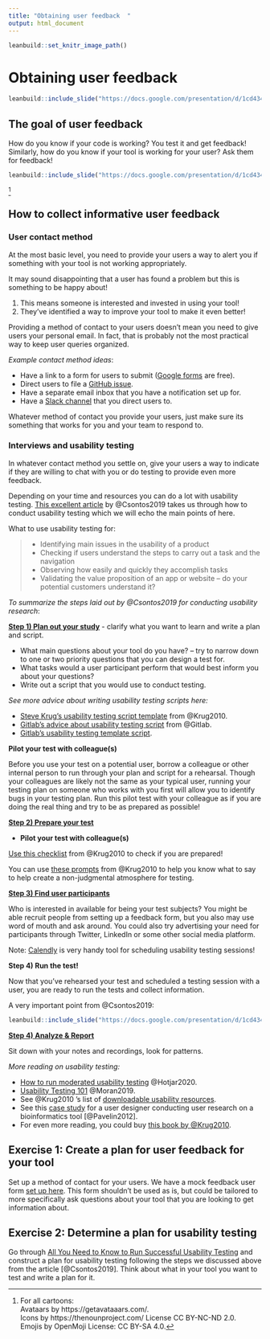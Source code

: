 ```yaml
---
title: "Obtaining user feedback  "
output: html_document
---
```


```r
leanbuild::set_knitr_image_path()
```

# Obtaining user feedback

```r
leanbuild::include_slide("https://docs.google.com/presentation/d/1cd434bkLer_CJ04GzpsZwzeEA9gjc5Ho6QimiHPbyEg/edit#slide=id.gd422c5de97_0_60")
```

## The goal of user feedback

How do you know if your code is working? You test it and get feedback!
Similarly, how do you know if your tool is working for your user? Ask them for feedback!

```r
leanbuild::include_slide("https://docs.google.com/presentation/d/1cd434bkLer_CJ04GzpsZwzeEA9gjc5Ho6QimiHPbyEg/edit#slide=id.gcdcbd8d802_0_173")
```
^[For all cartoons:     
Avataars by https://getavataaars.com/.   
Icons by https://thenounproject.com/ License CC BY-NC-ND 2.0.     
Emojis by OpenMoji License: CC BY-SA 4.0.]

## How to collect informative user feedback

### User contact method

At the most basic level, you need to provide your users a way to alert you if something with your tool is not working appropriately.

It may sound disappointing that a user has found a problem but this is something to be happy about!  

1) This means someone is interested and invested in using your tool!   
2) They've identified a way to improve your tool to make it even better!  

Providing a method of contact to your users doesn't mean you need to give users your personal email. In fact, that is probably not the most practical way to keep user queries organized.

_Example contact method ideas_:

- Have a link to a form for users to submit ([Google forms](https://www.google.com/forms/about/) are free).   
- Direct users to file a [GitHub issue](https://docs.github.com/en/github/managing-your-work-on-github/about-issues).    
- Have a separate email inbox that you have a notification set up for.  
- Have a [Slack channel](https://slack.com/) that you direct users to.  

Whatever method of contact you provide your users, just make sure its something that works for you and your team to respond to.

### Interviews and usability testing

In whatever contact method you settle on, give your users a way to indicate if they are willing to chat with you or do testing to provide even more feedback.

Depending on your time and resources you can do a lot with usability testing. [This excellent article](https://uxstudioteam.com/ux-blog/usability-testing/) by @Csontos2019 takes us through how to conduct usability testing which we will echo the main points of here.

What to use usability testing for:

> - Identifying main issues in the usability of a product
> - Checking if users understand the steps to carry out a task and the navigation
> - Observing how easily and quickly they accomplish tasks
> - Validating the value proposition of an app or website – do your potential customers understand it?

_To summarize the steps laid out by @Csontos2019 for conducting usability research_:

**[Step 1) Plan out your study](https://uxstudioteam.com/ux-blog/usability-testing/#Step_1_Plan_your_study)** - clarify what you want to learn and write a plan and script.

- What main questions about your tool do you have? -- try to narrow down to one or two priority questions that you can design a test for.  
- What tasks would a user participant perform that would best inform you about your questions?  
- Write out a script that you would use to conduct testing.  

_See more advice about writing usability testing scripts here:_    

- [Steve Krug's usability testing script template](http://sensible.com/downloads/test-script-web.pdf) from @Krug2010.  
- [Gitlab's advice about usability testing script](https://about.gitlab.com/handbook/engineering/ux/ux-research-training/writing-usability-testing-script/) from @Gitlab.  
- [Gitlab's usability testing template script](https://docs.google.com/document/d/1_5Qu2JR9QE5LE6cK4eq9yJs-nXv2rlWWifcjacaiWdI/edit).  


**Pilot your test with colleague(s)**  

Before you use your test on a potential user, borrow a colleague or other internal person to run through your plan and script for a rehearsal. Though your colleagues are likely not the same as your typical user, running your testing plan on someone who works with you first will allow you to identify bugs in your testing plan.
Run this pilot test with your colleague as if you are doing the real thing and try to be as prepared as possible!

**[Step 2) Prepare your test](https://uxstudioteam.com/ux-blog/usability-testing/#Step_3_Lead_the_test)**  

- **Pilot your test with colleague(s)**  

[Use this checklist](http://sensible.com/downloads/checklists.pdf) from @Krug2010 to check if you are prepared!

You can use [these prompts](https://sensible.com/downloads/things-a-therapist-would-say.pdf) from @Krug2010 to help you know what to say to help create a non-judgmental atmosphere for testing.

**[Step 3) Find user participants](https://uxstudioteam.com/ux-blog/usability-testing/#Step_2_User_test_participants)**  

Who is interested in available for being your test subjects? You might be able recruit people from setting up a feedback form, but you also may use word of mouth and ask around. You could also try advertising your need for participants through Twitter, LinkedIn or some other social media platform.

Note: [Calendly](https://calendly.com/) is very handy tool for scheduling usability testing sessions!

**Step 4) Run the test!**  

Now that you've rehearsed your test and scheduled a testing session with a user, you are ready to run the tests and collect information.

A very important point from @Csontos2019:

```r
leanbuild::include_slide("https://docs.google.com/presentation/d/1cd434bkLer_CJ04GzpsZwzeEA9gjc5Ho6QimiHPbyEg/edit#slide=id.gd2cd8e726d_0_5")
```

**[Step 4) Analyze & Report](https://uxstudioteam.com/ux-blog/usability-testing/#Step_4_Analyze_Report)**  

Sit down with your notes and recordings, look for patterns.

_More reading on usability testing:_

- [How to run moderated usability testing](https://www.hotjar.com/usability-testing/process-examples/) @Hotjar2020.
- [Usability Testing 101](https://www.nngroup.com/articles/usability-testing-101/) @Moran2019.
- See @Krug2010 's list of [downloadable usability resources](https://sensible.com/download-files/).
- See this [case study](https://journals.plos.org/ploscompbiol/article?id=10.1371/journal.pcbi.1002554) for a user designer conducting user research on a bioinformatics tool [@Pavelin2012].
- For even more reading, you could buy [this book by @Krug2010](https://www.amazon.com/Rocket-Surgery-Made-Easy-Yourself-ebook/dp/B002UXRGNO).

## Exercise 1: Create a plan for user feedback for your tool

Set up a method of contact for your users. We have a mock feedback user form [set up here](https://docs.google.com/forms/d/1erbaH2k8cra0A2GB6W9Da0tqJCT41ZPlCmHXpKRcMLk/edit?usp=sharing). This form shouldn't be used as is, but could be tailored to more specifically ask questions about your tool that you are looking to get information about.

## Exercise 2: Determine a plan for usability testing

Go through [All You Need to Know to Run Successful Usability Testing](https://uxstudioteam.com/ux-blog/usability-testing/) and construct a plan for usability testing following the steps we discussed above from the article [@Csontos2019]. Think about what in your tool you want to test and write a plan for it.
